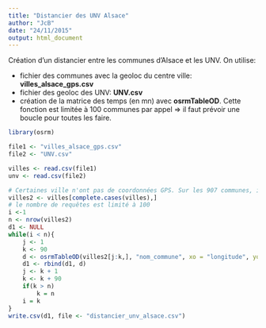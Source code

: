 ```yaml
---
title: "Distancier des UNV Alsace"
author: "JcB"
date: "24/11/2015"
output: html_document
---
```


Création d'un distancier entre les communes d'Alsace et les UNV. On utilise:

- fichier des communes avec la geoloc du centre ville: __villes_alsace_gps.csv__
- fichier des geoloc des UNV: __UNV.csv__
- création de la matrice des temps (en mn) avec __osrmTableOD__. Cette fonction est limitée à 100 communes par appel => il faut prévoir une boucle pour toutes les faire.

```r
library(osrm)

file1 <- "villes_alsace_gps.csv"
file2 <- "UNV.csv"

villes <- read.csv(file1)
unv <- read.csv(file2)

# Certaines ville n'ont pas de coordonnées GPS. Sur les 907 communes, il en reste 861
villes2 <- villes[complete.cases(villes),]
# le nombre de requêtes est limité à 100
i <-1
n <- nrow(villes2)
d1 <- NULL
while(i < n){
    j <- 1
    k <- 90
    d <- osrmTableOD(villes2[j:k,], "nom_commune", xo = "longitude", yo = "latitude", dfd = unv, idd = "UNV", xd = "X", yd = "Y")
    d1 <- rbind(d1, d)
    j <- k + 1
    k <- k + 90
    if(k > n)
        k = n
    i = k
}
write.csv(d1, file <- "distancier_unv_alsace.csv")

```


